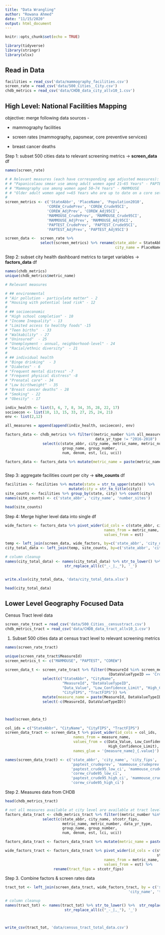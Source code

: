```yaml
---
title: "Data Wrangling"
author: "Rowana Ahmed"
date: "11/15/2020"
output: html_document
---
```


```r
knitr::opts_chunk$set(echo = TRUE)
```

```r
library(tidyverse)
library(stringr)
library(xlsx)
```

## Read in Data

```r
facilities = read_csv('data/mammography_facilities.csv')
screen_rate = read_csv('data/500_Cities__City.csv')
chdb_metrics = read_csv('data/CHDB_data_city_allv10_1.csv')
```


## High Level: National Facilities Mapping

objective: merge following data sources -  

* mammography facilities

* screen rates (mammography, papsmear, core preventive services)

* breast cancer deaths

Step 1: subset 500 cities data to relevant screening metrics -> **screen_data** df
```r
names(screen_rate)

# # Relevant measures (each have corresponding age adjusted measures): 
# # "Papanicolaou smear use among adult women aged 21–65 Years" - PAPTEST
# # "Mammography use among women aged 50–74 Years" - MAMMOUSE 
# # "Older adult women aged >=65 Years who are up to date on a core set of clinical preventive services: Flu shot past Year, PPV shot ever, Colorectal cancer screening, and Mammogram past 2 Years" - COREW
# 
screen_metrics <- c('StateAbbr', 'PlaceName', 'Population2010',
                   'COREW_CrudePrev', 'COREW_Crude95CI', 
                   'COREW_AdjPrev', 'COREW_Adj95CI',
                   'MAMMOUSE_CrudePrev', 'MAMMOUSE_Crude95CI', 
                   'MAMMOUSE_AdjPrev', 'MAMMOUSE_Adj95CI',
                   'PAPTEST_CrudePrev', 'PAPTEST_Crude95CI', 
                   'PAPTEST_AdjPrev', 'PAPTEST_Adj95CI')

screen_data <-  screen_rate %>%
                select(screen_metrics) %>% rename(state_abbr = StateAbbr,
                                                  city_name = PlaceName)

```

Step 2: subset city health dashboard metrics to target variables -> **factors_data** df
```r
names(chdb_metrics)
unique(chdb_metrics$metric_name)

# Relevant measures

# ## environmental
# "Air pollution - particulate matter" - 2
# "Housing with potential lead risk" - 12
# 
# ## socioeconomic
# "High school completion" - 10
# "Income Inequality" - 13
# "Limited access to healthy foods" -15
# "Teen births"  - 33 
# "Walkability" - 27
# "Uninsured"  - 25
# "Unemployment - annual, neighborhood-level" - 24
# "Racial/ethnic diversity"  - 21
# 
# ## individual health
# "Binge drinking"  - 3
# "Diabetes" - 6
# "Frequent mental distress" -7
# "Frequent physical distress" -8
# "Prenatal care" - 34
# "Low birthweight" - 35
# "Breast cancer deaths" - 28
# "Smoking" - 22
# "Obesity" - 17

indiv_health <- list(3, 6, 7, 8, 34, 35, 28, 22, 17)
socioecon <- list(10, 13, 15, 33, 27, 25, 24, 21)
env <- list(2,12)

all_measures = append(append(indiv_health, socioecon), env)

factors_data <- chdb_metrics %>% filter((metric_number %in% all_measures) & 
                                         data_yr_type != "2016-2018")  %>% # some cities have teen births & low birth weight reported for both 2015-2017 & 2016-2018
                 select(c(state_abbr, city_name, metric_name, metric_number, data_yr_type,
                          group_name, group_number, 
                          num, denom, est, lci, uci))

factors_data <- factors_data %>% mutate(metric_name = paste(metric_name, group_name, sep='_'))



```


Step 3: aggregate facilities count per city -> **site_counts** df
```r
facilities <- facilities %>% mutate(state = str_to_upper(state)) %>% 
                             mutate(city = str_to_title(city))
site_counts <- facilities %>% group_by(state, city) %>% count(city)
names(site_counts) <- c('state_abbr', 'city_name', 'number_sites')

head(site_counts)


```

Step 4: Merge higher level data into single df
```r
wide_factors <- factors_data %>% pivot_wider(id_cols = c(state_abbr, city_name),
                                             names_from = metric_name,
                                             values_from = est)
```


```r

temp <- left_join(screen_data, wide_factors, by=c('state_abbr', 'city_name'))
city_total_data <- left_join(temp, site_counts, by=c('state_abbr', 'city_name'))

# column cleanup
names(city_total_data) <- names(city_total_data) %>% str_to_lower() %>%  str_replace_all(' ', '_')%>% 
                           str_replace_all(c("_-_|,_"), '_')


write.xlsx(city_total_data, 'data/city_total_data.xlsx')

```


```r
head(city_total_data)


```

## Lower Level Geography Focused Data

Census Tract level data

```r

screen_rate_tract = read_csv('data/500_Cities__censustract.csv')
chdb_metrics_tract = read_csv('data/CHDB_data_tract_allv10_1.csv')

```

1. Subset 500 cities data at census tract level to relevant screening metrics
```r

names(screen_rate_tract)

unique(screen_rate_tract$MeasureId)
screen_metrics_t <- c("MAMMOUSE", "PAPTEST", "COREW")

screen_data_t <- screen_rate_tract %>% filter((MeasureId %in% screen_metrics_t) &
                                               (DataValueTypeID == 'CrdPrv'))%>% # age adjusted missing too many vals - only keep crude
                 select(c("StateAbbr", "CityName", 
                          "MeasureId", "DataValueTypeID",
                          "Data_Value", "Low_Confidence_Limit", "High_Confidence_Limit",
                          "CityFIPS", "TractFIPS")) %>%
                 mutate(measure_name = paste(MeasureId, DataValueTypeID, sep = '_')) %>%
                 select(-c(MeasureId, DataValueTypeID))



head(screen_data_t)
```

```r
col_ids = c("StateAbbr", "CityName", "CityFIPS", "TractFIPS")
screen_data_tract <- screen_data_t %>% pivot_wider(id_cols = col_ids,
                               names_from = measure_name,
                               values_from = c(Data_Value, Low_Confidence_Limit, 
                                               High_Confidence_Limit),
                               names_glue = '{measure_name}_{.value}')

names(screen_data_tract) <- c('state_abbr', 'city_name', 'city_fips', 'tract_fips',
                              'paptest_crudeprev', 'mammouse_crudeprev', 'corew_curdeprev',
                              'paptest_crude95_low_ci', 'mammouse_crude95_low_ci', 
                              'corew_crude95_low_ci',
                              'paptest_crude95_high_ci', 'mammouse_crude95_high_ci', 
                              'corew_crude95_high_ci')


```


Step 2. Measures data from CHDB
```r
head(chdb_metrics_tract)

# not all measures available at city level are available at tract level (e.g breast cancer mortality missing @ tract level)
factors_data_tract <- chdb_metrics_tract %>% filter((metric_number %in% all_measures) )  %>% 
                 select(c(state_abbr, city_name, stcotr_fips, 
                          metric_name, metric_number, data_yr_type,
                          group_name, group_number, 
                          num, denom, est, lci, uci))

factors_data_tract <- factors_data_tract %>% mutate(metric_name = paste(metric_name, group_name, sep='_'))

wide_factors_tract <- factors_data_tract %>% pivot_wider(id_cols = c(state_abbr, city_name,
                                                                     stcotr_fips),
                                             names_from = metric_name,
                                             values_from = est) %>% 
                      rename(tract_fips = stcotr_fips)
```
Step 3. Combine factors & screen rates data
```r
tract_tot <- left_join(screen_data_tract, wide_factors_tract, by = c('state_abbr', 
                                                        'city_name', 'tract_fips'))

# column cleanup
names(tract_tot) <- names(tract_tot) %>% str_to_lower() %>%  str_replace_all(' ', '_')%>% 
                           str_replace_all(c("_-_|,_"), '_')




```


```r
write_csv(tract_tot, 'data/census_tract_total_data.csv')

```

